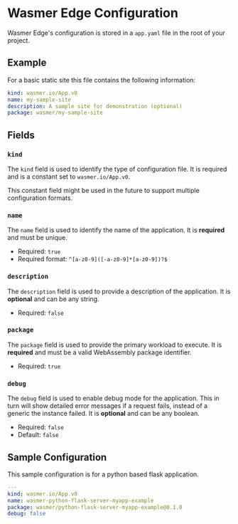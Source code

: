 
# Wasmer Edge Configuration

Wasmer Edge's configuration is stored in a `app.yaml` file in the root of your project.

## Example

For a basic static site this file contains the following information:

```yaml copy
kind: wasmer.io/App.v0
name: my-sample-site
description: A sample site for demonstration (optional)
package: wasmer/my-sample-site
```

## Fields

### `kind`

The `kind` field is used to identify the type of configuration file. It is required and is a constant set to `wasmer.io/App.v0`.

<Callout type="info" emoji="ℹ️">
  This constant field might be used in the future to support multiple
  configuration formats.
</Callout>

### `name`

The `name` field is used to identify the name of the application. It is **required** and must be unique.

- Required: `true`
- Required format: `^[a-z0-9]([-a-z0-9]*[a-z0-9])?$`

### `description`

The `description` field is used to provide a description of the application. It is **optional** and can be any string.

- Required: `false`

### `package`

The `package` field is used to provide the primary workload to execute. It is **required** and must be a valid WebAssembly package identifier.

- Required: `true`

### `debug`

The `debug` field is used to enable debug mode for the application. This in turn will show detailed error messages if a request fails, instead of a generic the instance failed. It is **optional** and can be any boolean.

- Required: `false`
- Default: `false`

## Sample Configuration

This sample configuration is for a python based flask application.

```yaml copy
---
kind: wasmer.io/App.v0
name: wasmer-python-flask-server-myapp-example
package: wasmer/python-flask-server-myapp-example@0.1.0
debug: false
```
